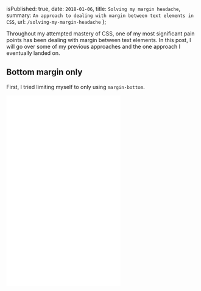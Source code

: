 
  isPublished: true,
  date: `2018-01-06`,
  title: `Solving my margin headache`,
  summary: `An approach to dealing with margin between text elements in CSS`,
  url: `/solving-my-margin-headache`
};


Throughout my attempted mastery of CSS, one of my most significant pain points has been dealing with margin between text elements. In this post, I will go over some of my previous approaches and the one approach I eventually landed on.

## Bottom margin only

First, I tried limiting myself to only using `margin-bottom`.

<iframe
  height="500"
  scrolling="no"
  src="//codepen.io/taylorbryant/embed/ppdOZN/?height=500&default-tab=js,result&embed-version=3&editable=true"
  frameBorder="no"
  allowtransparency="true"
  allowFullScreen={true}
  className="w-full mb-4 outline-none"
/>

While this doesn't look awful, it introduces a couple of issues:

- The last paragraph in a section has an additional bottom margin.
- If you're like me and prefer more space between the last paragraph of a section and the next heading, you're out of luck.

## :first-child & :last-child selectors

Second, I tried modifying my code to account for any edge cases using `:first-child` and `:last-child` selectors.

<iframe
  height="500"
  scrolling="no"
  src="//codepen.io/taylorbryant/embed/YYEeMW/?height=500&default-tab=js,result&embed-version=3&editable=true"
  frameBorder="no"
  allowtransparency="true"
  allowFullScreen={true}
  className="w-full mb-4 outline-none"
/>

This solves the issues introduced with the last approach. However, I can't help but get code smells, because:

1. `margin-top` is declared twice on heading elements
2. `margin-bottom` is declared twice on the paragraph element

## :not(:first-child) & :not(:last-child) selectors

By combining the `:not` selector with `:first-child` and `:last-child`, I was able to get rid of the excess code and land on my best approach yet.

<iframe
  height="500"
  scrolling="no"
  src="//codepen.io/taylorbryant/embed/dJZqjg/?height=500&default-tab=js,result&embed-version=3&editable=true"
  frameBorder="no"
  allowtransparency="true"
  allowFullScreen={true}
  className="w-full mb-4 outline-none"
/>

## Takeaway

If you ever find yourself writing more CSS just to undo previous rules, it’s probably worth giving `:not` a shot. After my _margin epiphany_, I see myself applying this same concept to other aspects of my CSS every day.

